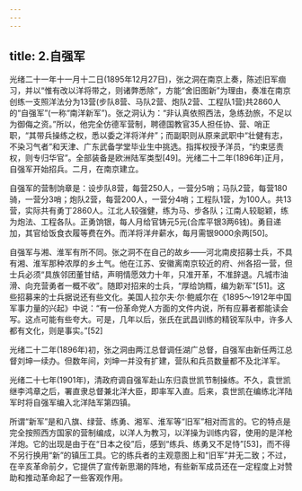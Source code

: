 ```yaml
---
---
---
```

title: 2.自强军
---




光绪二十一年十一月十二日(1895年12月27日)，张之洞在南京上奏，陈述旧军痼习，并以“惟有改以洋将带之，则诸弊悉除”，方能“舍旧图新”为理由，奏准在南京创练一支照洋法分为13营(步队8营、马队2营、炮队2营、工程队1营)共2860人的“自强军”(一称“南洋新军”)。张之洞认为：“非认真依照西法，急练劲旅，不足以为御侮之资。”所以，他完全仿德军营制，聘德国教官35人担任协、营、哨正职，“其带兵操练之权，悉以委之洋将洋弁”；而副职则从原来武职中“壮健有志，不染习气者”和天津、广东武备学堂毕业生中挑选。指挥权授予洋员，“约束惩责权，则专归华官”。全部装备是欧洲陆军类型[49]。光绪二十二年(1896年)正月，自强军开始招兵。二月，在南京建立。

自强军的营制饷章是：设步队8营，每营250人，一营分5哨；马队2营，每营180骑，一营分3哨；炮队2营，每营200人，一营分4哨；工程队1营，为100人。共13营，实际共有勇丁2860人。江北人较强健，练为马、步各队；江南人较聪颖，练为炮法、工程各队。正勇饷银，每人月给官铸元5元(合库平银3两6钱)。勇目递加，其官给饭食衣履等费在外。而洋将洋弁薪水，每月需银9000余两[50]。

自强军与湘、淮军有所不同。张之洞不在自己的故乡——河北南皮招募士兵，不具有湘、淮军那种浓厚的乡土气。他在江苏、安徽离南京较近的府、州各招一营，但士兵必须“具族邻团董甘结，声明情愿效力十年，只准开革，不准辞退。凡城市油滑、向充营勇者一概不收”。随即对招来的士兵，“厚给饷糈，编为新军”[51]。这些招募来的士兵据说还有些文化。美国人拉尔夫·尔·鲍威尔在《1895～1912年中国军事力量的兴起》中说：“有一份革命党人方面的文件内说，所有应募者都能读会写。这点可能有些夸大。可是，几年以后，张氏在武昌训练的精锐军队中，许多人都有文化，则是事实。”[52]

光绪二十二年(1896年)初，张之洞由两江总督调任湖广总督，自强军由新任两江总督刘坤一续办。但数年间，刘坤一并没有扩建，营队和兵员数量都不及北洋军。

光绪二十七年(1901年)，清政府调自强军赴山东归袁世凯节制操练。不久，袁世凯继李鸿章之后，署直隶总督兼北洋大臣，即率军入直。后来，袁世凯在编练北洋陆军时将自强军编入北洋陆军第四镇。

所谓“新军”是和八旗、绿营、练勇、湘军、淮军等“旧军”相对而言的。它的特点是完全按照西方国家的营制编成，以洋人为教习，以洋操为训练内容，使用的是洋枪洋炮。它的出现是由于在“日本之役”后，感到“练兵、练勇又不足恃”[53]，而不得不另行换用“新”的镇压工具。它的练兵者的主观意图上和“旧军”并无二致；不过，在辛亥革命前夕，它提供了宣传新思潮的阵地，有些新军成员还在一定程度上对赞助和推动革命起了一些客观作用。